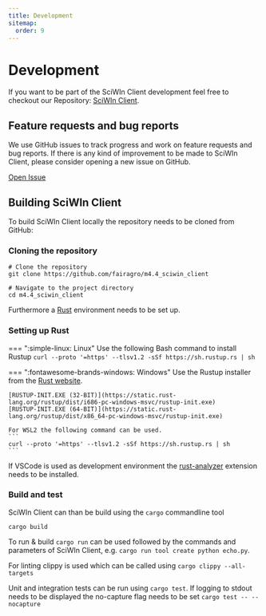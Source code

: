```yaml
--- 
title: Development
sitemap:
  order: 9
---
```


# Development
If you want to be part of the SciWIn Client development feel free to checkout our Repository: [SciWIn Client](https://github.com/fairagro/m4.4_sciwin_client).

## Feature requests and bug reports
We use GitHub issues to track progress and work on feature requests and bug reports. If there is any kind of improvement to be made to SciWIn Client, please consider opening a new issue on GitHub.

[Open Issue](https://github.com/fairagro/m4.4_sciwin_client/issues/new)

## Building SciWIn Client
To build SciWIn Client locally the repository needs to be cloned from GitHub:

### Cloning the repository
```
# Clone the repository
git clone https://github.com/fairagro/m4.4_sciwin_client

# Navigate to the project directory
cd m4.4_sciwin_client
```
Furthermore a [Rust](https://www.rust-lang.org/) environment needs to be set up.

### Setting up Rust
=== ":simple-linux: Linux"
    Use the following Bash command to install Rustup
    ```
    curl --proto '=https' --tlsv1.2 -sSf https://sh.rustup.rs | sh
    ```

=== ":fontawesome-brands-windows: Windows"
    Use the Rustup installer from the [Rust website](https://www.rust-lang.org/tools/install).

    [RUSTUP-INIT.EXE (32-BIT)](https://static.rust-lang.org/rustup/dist/i686-pc-windows-msvc/rustup-init.exe)
    [RUSTUP-INIT.EXE (64-BIT)](https://static.rust-lang.org/rustup/dist/x86_64-pc-windows-msvc/rustup-init.exe)

    For WSL2 the following command can be used.
    ```
    curl --proto '=https' --tlsv1.2 -sSf https://sh.rustup.rs | sh
    ```

If VSCode is used as development environment the [rust-analyzer](https://code.visualstudio.com/docs/languages/rust) extension needs to be installed.

### Build and test

SciWIn Client can than be build using the  `cargo` commandline tool
```
cargo build
```

To run & build `cargo run` can be used followed by the commands and parameters of SciWIn Client, e.g. `cargo run tool create python echo.py`.

For linting clippy is used which can be called using `cargo clippy --all-targets`

Unit and integration tests can be run using `cargo test`. If logging to stdout needs to be displayed the no-capture flag needs to be set `cargo test -- --nocapture`
